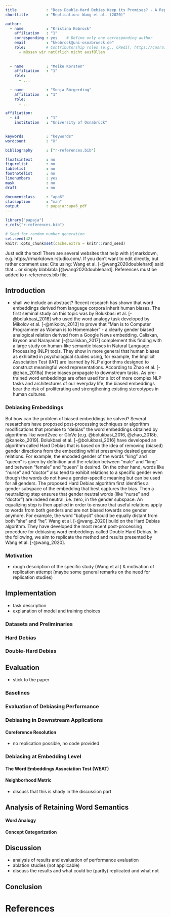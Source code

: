 ```yaml
---
title             : "Does Double-Hard Debias Keep its Promises? - A Replication Study"
shorttitle        : "Replication: Wang et al. (2020)"

author: 
  - name          : "Kristina Kobrock"
    affiliation   : "1"
    corresponding : yes    # Define only one corresponding author
    email         : "kkobrock@uni-osnabrueck.de"
    role:         # Contributorship roles (e.g., CRediT, https://casrai.org/credit/)
      - müssen wir natürlich nicht ausfüllen
     
      
  - name          : "Meike Korsten"
    affiliation   : "1"
    role:
      - ...
      
  - name          : "Sonja Börgerding"
    affiliation   : "1"
    role:
      - ...

affiliation:
  - id            : "1"
    institution   : "University of Osnabrück"

  
keywords          : "keywords"
wordcount         : "X"

bibliography      : ["r-references.bib"]

floatsintext      : no
figurelist        : no
tablelist         : no
footnotelist      : no
linenumbers       : yes
mask              : no
draft             : no

documentclass     : "apa6"
classoption       : "man"
output            : papaja::apa6_pdf
---
```


```r
library("papaja")
r_refs("r-references.bib")
```

```r
# Seed for random number generation
set.seed(42)
knitr::opts_chunk$set(cache.extra = knitr::rand_seed)
```

Just edit the text! There are several websites that help with (r)markdown, e.g. https://rmarkdown.rstudio.com/.
If you don't want to edit directly, but rather comment use:
<!-- KK: This is a comment. It won't be included in the exported file. -->
Cite using: Wang et al. [-@wang2020doublehard] said that... or simply blablabla [@wang2020doublehard]. References must be added to r-references.bib file. 

## Introduction
- shall we include an abstract?
Recent research has shown that word embeddings derived from language corpora inherit human biases. The first seminal study on this topic was by Bolukbasi et al. [-@bolukbasi_2016] who used the word analogy task developed by Mikolov et al. [-@mikolov_2013] to prove that "Man is to Computer Programmer as Woman is to Homemaker" - a clearly gender biased analogical relation derived from a Google News embedding. Caliskan, Bryson and Narayanan [-@caliskan_2017] complement this finding with a large study on human-like semantic biases in Natural Language Processing (NLP) tools. They show in more general that human biases as exhibited in psychological studies using, for example, the Implicit Association Test (IAT) are learned by NLP algorithms designed to construct meaningful word representations. According to Zhao et al. [-@zhao_2018a] these biases propagate to downstream tasks. As pre-trained word embeddings are often used for a lot of more complex NLP tasks and architectures of our everyday life, the biased embeddings bear the risk of proliferating and strengthening existing stereotypes in human cultures.

### Debiasing Embeddings
But how can the problem of biased embeddings be solved? Several researchers have proposed post-processing techniques or algorithm modifications that promise to "debias" the word embeddings obtained by algorithms like word2vec or GloVe [e.g. @bolukbasi_2016, @zhao_2018b, @kaneko_2019]. 
Bolukbasi et al. [-@bolukbasi_2016] have developed an algorithm called Hard Debias that is based on the idea of removing (biased) gender directions from the embedding whilst preserving desired gender relations. For example, the encoded gender of the words "king" and "queen" is given by definition and the relation between "male" and "king" and between "female" and "queen" is desired. On the other hand, words like "nurse" and "doctor" also tend to exhibit relations to a specific gender even though the words do not have a gender-specific meaning but can be used for all genders. The proposed Hard Debias algorithm first identifies a gender subspace of the embedding that best captures the bias. Then a neutralizing step ensures that gender neutral words (like "nurse" and "doctor") are indeed neutral, i.e. zero, in the gender subspace. An equalizing step is then applied in order to ensure that useful relations apply to words from both genders and are not biased towards one gender anymore. For example, the word "babysit" should be equally distant from both "she" and "he". 
Wang et al. [-@wang_2020] build on the Hard Debias algorithm. They have developed the most recent post-processing procedure for debiasing word embeddings called Double Hard Debias. In the following, we aim to replicate the method and results presented by Wang et al. [-@wang_2020]. 

### Motivation
- rough description of the specific study (Wang et al.) & motivation of replication attempt (maybe some general remarks on the need for replication studies)


## Implementation
- task description
- explanation of model and training choices

### Datasets and Preliminaries

### Hard Debias

### Double-Hard Debias


## Evaluation 
- stick to the paper

### Baselines

### Evaluation of Debiasing Performance
### Debiasing in Downstream Applications
#### Coreference Resolution
- no replication possible, no code provided

### Debiasing at Embedding Level
#### The Word Embeddings Association Test (WEAT)
#### Neighborhood Metric
- discuss that this is shady in the discussion part

## Analysis of Retaining Word Semantics
#### Word Analogy
#### Concept Categorization


## Discussion
- analysis of results and evaluation of performance evaluation
- ablation studies (not applicable)
- discuss the results and what could be (partly) replicated and what not


## Conclusion



\newpage

# References

\begingroup
\setlength{\parindent}{-0.5in}
\setlength{\leftskip}{0.5in}

<div id="refs" custom-style="Bibliography"></div>
\endgroup
